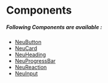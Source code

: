 # Components

##### Following Components are available :
- [NeuButton](/neubutton)
- [NeuCard](/neucard)
- [NeuHeading](/neuheading)
- [NeuProgressBar](/neuprogressbar)
- [NeuReaction](/neureaction)
- [NeuInput](neuinput)